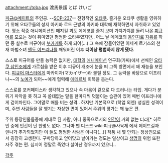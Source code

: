 attachment:/toba.jpg
渡馬景護
とば けいご

[[피규@메이트]]의 주인공.
--[[SCP-237]]--
전형적인 [[오타쿠]]. 즐거운 오타쿠 생활을 영위하기 위해 오타쿠들의 성지 아키바 로드 근방의 아키바 대학에 재학하면서 자취하고 있었다. 평소 작중 애니메이션인 매지컬 괴도 메메코를 즐겨 보며 가챠가챠를 돌려 나온 [[피규어]]를 모으는 것이 취미였던 평범한 오타쿠였지만.. 어느 날 메메코의 [[동인지]]로 [[자위]]를 하던 중 실수로 피규어에 [[부카케]]를 하게 되어(...) 그 속에 잠들어있던 이세계 르기스의 천재 마법소녀 [[엔도 이프리나]]를 깨워버린 이후 '''더이상 평범하지 않게 됐다'''.

스스로 피규어를 만들 능력은 없지만, [[대학]]의 [[애니메이션]] 연구회(가짜)에서 선배인 [[오타쿠 삼인조]]에게 가르침을 받은 이후 피규어 개조에 눈을 떠 그쪽 방면에서 꽤 재능을 보인다. [[피규어 마스터]]에게 마카이자(マカイザー)라 불릴 정도. 그 능력을 바탕으로 이프리나~~의 [[노예]]가 되어~~에게 협력해 [[에테르체]] 회복을 돕는다.

스스로를 포커페이스라 생각하고 있으나 속 마음이 겉으로 다 드러나는 타입. 게다가 분위기 파악을 못 하고 꼭 쓸데없는 말을 한마디씩 덧붙이는 습관이 있어 매번 이프리나에게 걷어차인다. 그야말로 매를 버는 성격.. 하지만 기본적으로 (학업 외엔) 성실한 성격이며, 주변 사람들을 잘 챙기는 자상한 면이 있어서 주위의 평가는 꽤 높은 편.

주위 등장인물들중에 제대로 된 사람, 아니 종족으로서의 [[인간]]이 거의 없는 터라[* 히로인 중에 인간이 단 한명도 없다. 그나마 팬 디스크 wiki:피규@사육제 에서 메이드걸과 렌나가 추가되었지만 이 둘도 평범한 사람은 아니다(...)] 작품 내 몇 안되는 정상인으로서 굉장히 고생한다. 구박당하고 얻어맞고 날아가는 정도는 일상이고 [[생명]]의 위험 또한 자주 겪는 편. 심지어 정말로 죽었다 살아난 경우까지 있으니..

[[각주]]
